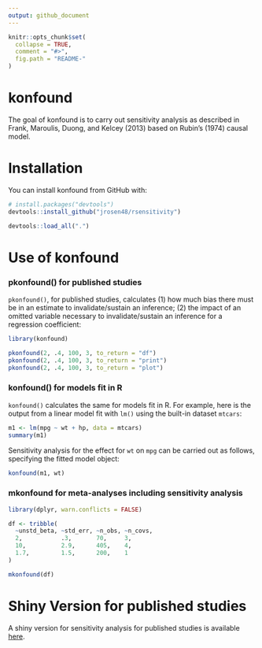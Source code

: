 ```yaml
---
output: github_document
---
```


<!-- README.md is generated from README.Rmd. Please edit that file -->

```r
knitr::opts_chunk$set(
  collapse = TRUE,
  comment = "#>",
  fig.path = "README-"
)
```

# konfound

The goal of konfound is to carry out sensitivity analysis as described in Frank, Maroulis, Duong, and Kelcey (2013) based on Rubin's (1974) causal model. 

# Installation

You can install konfound from GitHub with:

```r
# install.packages("devtools")
devtools::install_github("jrosen48/rsensitivity")
```

```r
devtools::load_all(".")
```

# Use of konfound

### pkonfound() for published studies

`pkonfound()`, for published studies, calculates (1) how much bias there must be in an estimate to invalidate/sustain an inference; (2) the impact of an omitted variable necessary to invalidate/sustain an inference for a regression coefficient:

```r
library(konfound)
```

```r
pkonfound(2, .4, 100, 3, to_return = "df")
pkonfound(2, .4, 100, 3, to_return = "print")
pkonfound(2, .4, 100, 3, to_return = "plot")
```

### konfound() for models fit in R

`konfound()` calculates the same for models fit in R. For example, here is the output from a linear model fit with `lm()` using the built-in dataset `mtcars`:

```r
m1 <- lm(mpg ~ wt + hp, data = mtcars)
summary(m1)
```

Sensitivity analysis for the effect for `wt` on `mpg` can be carried out as follows, specifying the fitted model object:

```r
konfound(m1, wt)
```

### mkonfound for meta-analyses including sensitivity analysis

```r
library(dplyr, warn.conflicts = FALSE)

df <- tribble(
  ~unstd_beta, ~std_err, ~n_obs, ~n_covs,
  2,           .3,       70,     3,
  10,          2.9,      405,    4,
  1.7,         1.5,      200,    1
)

mkonfound(df)
```

# Shiny Version for published studies 

A shiny version for sensitivity analysis for published studies is available [here](https://jmichaelrosenberg.shinyapps.io/shinykonfound/).